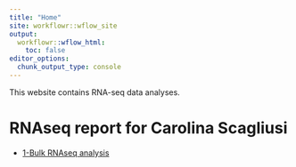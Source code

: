 ```yaml
---
title: "Home"
site: workflowr::wflow_site
output:
  workflowr::wflow_html:
    toc: false
editor_options:
  chunk_output_type: console
---
```


This  website contains RNA-seq data analyses.

# RNAseq report for Carolina Scagliusi

- [1-Bulk RNAseq analysis](241021_rnaseq_report_carolina.html)

